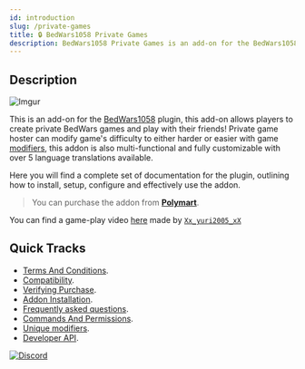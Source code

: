 ```yaml
---
id: introduction
slug: /private-games
title: 🔒 BedWars1058 Private Games
description: BedWars1058 Private Games is an add-on for the BedWars1058 plugin, this add-on allows players to create private BedWars games and play with their friends! Private game hoster can modify game's difficulty to either harder or easier with game modifiers.
---
```


<head>
    <title>BedWars1058 Private Games 🔒</title>
    <meta name="title" content="BedWars1058 Private Games 🔒"/>
    <meta name="theme-color" content="#ffbf00"/>
    <meta property="og:image" content="https://docs.mher.club/img/products/private-games.png"/>
    <meta property="og:type" content="image/png"/>
    <meta property="og:image:width" content="72"/>
    <meta property="og:image:height" content="72"/>
</head>

## Description

![Imgur](https://imgur.com/szr5ZM6.png)

This is an add-on for the [BedWars1058](https://polymart.org/r/1152) plugin, this add-on allows players to create private BedWars games and play with their friends! Private game hoster can modify game's difficulty to either harder or easier with game [modifiers](general-information/unique-modifiers), this addon is also multi-functional and fully customizable with over 5 language translations available.

Here you will find a complete set of documentation for the plugin, outlining how to install, setup, configure and effectively use the addon.

> You can purchase the addon from **[Polymart](https://polymart.org/r/1620)**.

You can find a game-play video [here](https://www.youtube.com/watch?v=-WVmt6COhB0) made by [`Xx_yuri2005_xX`](https://polymart.org/u/5122)
## Quick Tracks

* [Terms And Conditions](terms-and-conditions).
* [Compatibility](compatibility).
* [Verifying Purchase](verify-purchase).
* [Addon Installation](addon-installation).
* [Frequently asked questions](general-information/frequently-asked-questions).
* [Commands And Permissions](general-information/commands-and-permissions).
* [Unique modifiers](general-information/unique-modifiers).
* [Developer API](developer-api/getting-started).

[![Discord](https://discord.com/api/guilds/728540110768832543/widget.png?style=banner2)](https://mher.club/discord)